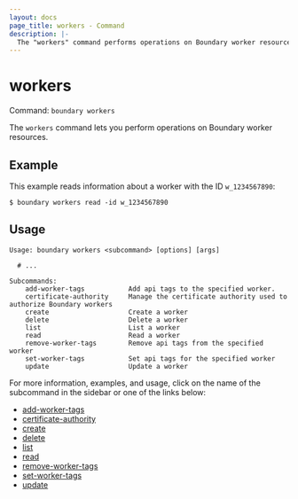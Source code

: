 ```yaml
---
layout: docs
page_title: workers - Command
description: |-
  The "workers" command performs operations on Boundary worker resources.
---
```


# workers

Command: `boundary workers`

The `workers` command lets you perform operations on Boundary worker resources.

## Example

This example reads information about a worker with the ID `w_1234567890`:

```shell-session
$ boundary workers read -id w_1234567890
```

## Usage

<CodeBlockConfig hideClipboard>

```shell-session
Usage: boundary workers <subcommand> [options] [args]

  # ...

Subcommands:
    add-worker-tags           Add api tags to the specified worker.
    certificate-authority     Manage the certificate authority used to authorize Boundary workers
    create                    Create a worker
    delete                    Delete a worker
    list                      List a worker
    read                      Read a worker
    remove-worker-tags        Remove api tags from the specified worker
    set-worker-tags           Set api tags for the specified worker
    update                    Update a worker
```

</CodeBlockConfig>

For more information, examples, and usage, click on the name
of the subcommand in the sidebar or one of the links below:

- [add-worker-tags](/boundary/docs/api-clients/commands/workers/add-worker-tags)
- [certificate-authority](/boundary/docs/api-clients/commands/workers/certificate-authority)
- [create](/boundary/docs/api-clients/commands/workers/create)
- [delete](/boundary/docs/api-clients/commands/workers/delete)
- [list](/boundary/docs/api-clients/commands/workers/list)
- [read](/boundary/docs/api-clients/commands/workers/read)
- [remove-worker-tags](/boundary/docs/api-clients/commands/workers/remove-worker-tags)
- [set-worker-tags](/boundary/docs/api-clients/commands/workers/set-worker-tags)
- [update](/boundary/docs/api-clients/commands/workers/update)